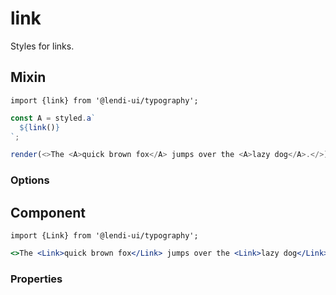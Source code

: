 
# link

Styles for links.

## Mixin

```
import {link} from '@lendi-ui/typography';
```

```js
const A = styled.a`
  ${link()}
`;

render(<>The <A>quick brown fox</A> jumps over the <A>lazy dog</A>.</>)
```

### Options

<PropTable>
  <PropTable.Entry name="size" type={'"lg" | "md" | "sm" | "xs"'} description="The link copy size."/>
  <PropTable.Entry name="color" type={'string'} description="The link copy color."/>
</PropTable>

## Component

```
import {Link} from '@lendi-ui/typography';
```

```jsx
<>The <Link>quick brown fox</Link> jumps over the <Link>lazy dog</Link>.</>
```

### Properties

<PropTable>
  <PropTable.Entry name="size" type={'"lg" | "md" | "sm" | "xs"'} description="The link copy size."/>
  <PropTable.Entry name="color" type={'string'} description="The link copy color."/>
  <PropTable.Entry name="m" type={'"xxxl" | "xxl" | "xl" | lg" | "md" | "sm" | "xs" | "xxs" | "xxxs" | "nil" | "auto"'} description="The margin."/>
  <PropTable.Entry name="mx" type={'"xxxl" | "xxl" | "xl" | lg" | "md" | "sm" | "xs" | "xxs" | "xxxs" | "nil" | "auto"'} description="The horizontal margin."/>
  <PropTable.Entry name="my" type={'"xxxl" | "xxl" | "xl" | lg" | "md" | "sm" | "xs" | "xxs" | "xxxs" | "nil" | "auto"'} description="The vertical margin."/>
  <PropTable.Entry name="mt" type={'"xxxl" | "xxl" | "xl" | lg" | "md" | "sm" | "xs" | "xxs" | "xxxs" | "nil" | "auto"'} description="The top margin."/>
  <PropTable.Entry name="mr" type={'"xxxl" | "xxl" | "xl" | lg" | "md" | "sm" | "xs" | "xxs" | "xxxs" | "nil" | "auto"'} description="The right margin."/>
  <PropTable.Entry name="mb" type={'"xxxl" | "xxl" | "xl" | lg" | "md" | "sm" | "xs" | "xxs" | "xxxs" | "nil" | "auto"'} description="The bottom margin."/>
  <PropTable.Entry name="ml" type={'"xxxl" | "xxl" | "xl" | lg" | "md" | "sm" | "xs" | "xxs" | "xxxs" | "nil" | "auto"'} description="The left margin."/>
</PropTable>

